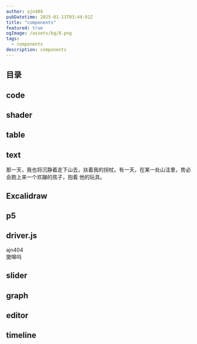 ```yaml
---
author: ajn404
pubDatetime: 2025-01-13T03:44:01Z
title: "components"
featured: true
ogImage: /assets/bg/8.png
tags:
  - components
description: components
---
```


## 目录

## code


<CodeFromUrl lang="tsx" highlightRange="1,10" url="src/config.ts" />

## shader


<ShaderTemplateUrl
  width="30"
  height="30"
  fragmentShaderPath="/assets/glsl/bookOfShader/demo/8.frag"
  client:only="react"
/>


<DemoImageFadeShader client:load />

## table


<TanstackTable client:visible />

## text


<Text client:visible>
  那一天，我也将沉静着走下山去，扶着我的拐杖。有一天，在某一处山洼里，势必会跑上来一个欢蹦的孩子，抱着
  他的玩具。
</Text>

## Excalidraw


<Excalidraw
  viewModeEnabled="true"
  file="Hooke"
  className="w-[60vw] m-auto my-10"
/>

## p5


<SpringV2 showControl="true" client:load />

## driver.js


<DriverNoText client:load elements="ajn404,e3-7" />

<div class="ajn404" data-description="ajn404">
  <Text client:visible>ajn404</Text>
</div>

<div class="e3-7" data-description="旎嗥吗">
  <Text client:visible>旎嗥吗</Text>
</div>

## slider


<ImagesSlider client:load />

## graph


<Graph client:load />

## editor


<Editor client:only="react" />

## timeline


<TimelineDemo client:load />
